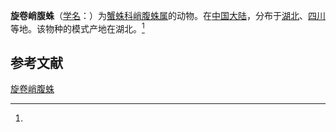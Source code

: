 {{Speciesbox
| name = 旋卷峭腹蛛
| status = 
| status_system = 
| image = 
| genus = Tmarus
| species = circinalis
| authority = (Song et Chai, 1990)<ref name='id14598'>{{cite web| url =http://www.bioinfo.cn/db05/BjdwSpecies.php?action=view&id=14598| title =旋卷峭腹蛛| work =《中国动物物种编目数据库》| publisher =中国科学院微生物研究所| author =中国科学院动物研究所| accessdate =2009-04-28| deadurl =yes| archiveurl =https://web.archive.org/web/20160305043458/http://www.bioinfo.cn/db05/BjdwSpecies.php?action=view&id=14598| archivedate =2016-03-05}}</ref>
}}

'''旋卷峭腹蛛'''（[[学名|学名]]：{{lang|la|''Tmarus circinalis''}}）为[[蟹蛛科|蟹蛛科]][[峭腹蛛属|峭腹蛛属]]的动物。在[[中国大陆|中国大陆]]，分布于[[湖北|湖北]]、[[四川|四川]]等地。该物种的模式产地在湖北。<ref name='id14598'/>

== 参考文献 ==
{{reflist}}

{{Wikispecies|Tmarus circinalis}}
{{Taxonbar|from=Q1973362}}

[[Category:峭腹蛛属|旋卷峭腹蛛]]


{{蜘蛛小作品}}
